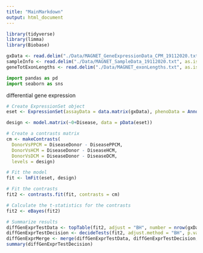 ```yaml
---
title: "MainMarkdown"
output: html_document
---
```


```r
library(tidyverse)
library(limma)
library(Biobase)
```


```r
gxData <- read.delim("./Data/MAGNET_GeneExpressionData_CPM_19112020.txt", as.is = T, row.names = 1)
sampleInfo <- read.delim("./Data/MAGNET_SampleData_19112020.txt", as.is = T, row.names = 1)
geneTotExonLengths <- read.delim("./Data/MAGNET_exonLengths.txt", as.is = T, row.names = 1)
```

```python
import pandas as pd
import seaborn as sns

```

differential gene expression 
```r
# Create ExpressionSet object
eset <- ExpressionSet(assayData = data.matrix(gxData), phenoData = AnnotatedDataFrame(sampleInfo))

design <- model.matrix(~0+Disease, data = pData(eset))

# Create a contrasts matrix
cm <- makeContrasts(
  DonorVsPPCM = DiseaseDonor - DiseasePPCM, 
  DonorVsHCM = DiseaseDonor - DiseaseHCM, 
  DonorVsDCM = DiseaseDonor - DiseaseDCM,
  levels = design)

# Fit the model
fit <- lmFit(eset, design)

# Fit the contrasts
fit2 <- contrasts.fit(fit, contrasts = cm)

# Calculate the t-statistics for the contrasts
fit2 <- eBayes(fit2)

# Summarize results
diffGenExprTestData <- topTable(fit2, adjust = "BH", number = nrow(gxData))
diffGenExprTestDecision <- decideTests(fit2, adjust.method = "BH", p.value = 0.05, lfc = 1)
diffGenExprMerge <- merge(diffGenExprTestData, diffGenExprTestDecision, by="row.names",all.x=TRUE)  %>% column_to_rownames(var = "Row.names")
summary(diffGenExprTestDecision)
```
```r



```


